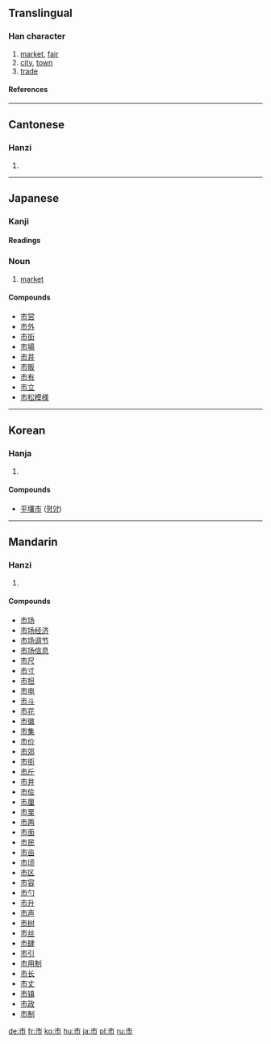 ==Translingual==
===Han character===
{{Han char|rn=50|rad=巾|as=02|sn=5|four=0022<sub>7</sub>|canj=卜中月 (YLB)}}
# [[market]], [[fair]]
# [[city]], [[town]]
# [[trade]]

====References====
{{Han ref|kx=0328.030|dkj=08775|dj=0632.130|hdz=10729.050|uh=5E02|ud=24066|bh=A5AB|bd=42411}}

----
==Cantonese==
===Hanzi===
{{yue-hanzi|jyut=|y=si5}}
# {{defn|Cantonese}}
----

== Japanese ==

===Kanji===
{{ja-kanji|grade=|rs=巾02}}
====Readings====
{{ja-readings|on=[[し]] ([[shi]])|kun=[[いち]] ([[ichi]])}}

===Noun===
{{janoun|いち|ichi}}
# [[market]]

====Compounds====
*[[市営]]
*[[市外]]
*[[市街]]
*[[市場]]
*[[市井]]
*[[市販]]
*[[市有]]
*[[市立]]
*[[市松模様]]
----
==Korean==
===Hanja===
{{ko-hanja|hangeul=[[시]]|eumhun=저자|rv=si|mr=si}}
# {{defn|Korean}}

====Compounds====
* [[平壤市]] ([[평양]])

----
==Mandarin==
===Hanzi===
{{cmn-hanzi|pin=[[shì]] (shi4)|wg=shih<sup>4</sup>}}
# {{defn|Mandarin}}

====Compounds====
*[[市场]]
*[[市场经济]]
*[[市场调节]]
*[[市场信息]]
*[[市尺]]
*[[市寸]]
*[[市担]]
*[[市电]]
*[[市斗]]
*[[市花]]
*[[市徽]]
*[[市集]]
*[[市价]]
*[[市郊]]
*[[市街]]
*[[市斤]]
*[[市井]]
*[[市侩]]
*[[市厘]]
*[[市里]]
*[[市两]]
*[[市面]]
*[[市民]]
*[[市亩]]
*[[市顷]]
*[[市区]]
*[[市容]]
*[[市勺]]
*[[市升]]
*[[市声]]
*[[市树]]
*[[市丝]]
*[[市肆]]
*[[市引]]
*[[市用制]]
*[[市长]]
*[[市丈]]
*[[市镇]]
*[[市政]]
*[[市制]]

[[de:市]]
[[fr:市]]
[[ko:市]]
[[hu:市]]
[[ja:市]]
[[pl:市]]
[[ru:市]]
